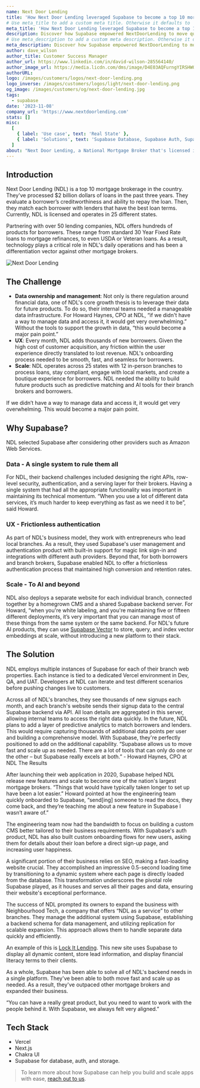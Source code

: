 ```yaml
---
name: Next Door Lending
title: 'How Next Door Lending leveraged Supabase to become a top 10 mortgage broker'
# Use meta_title to add a custom meta title. Otherwise it defaults to '{name} | Supabase Customer Stories':
meta_title: 'How Next Door Lending leveraged Supabase to become a top 10 mortgage broker'
description: Discover how Supabase empowered NextDoorLending to move quickly and scale as required, leading to their surpassing other mortgage brokers and expanding their business.
# Use meta_description to add a custom meta description. Otherwise it defaults to {description}:
meta_description: Discover how Supabase empowered NextDoorLending to move quickly and scale as required, leading to their surpassing other mortgage brokers and expanding their business.
author: dave_wilson
author_title: Customer Success Manager
author_url: https://www.linkedin.com/in/david-wilson-285564140/
author_image_url: https://media.licdn.com/dms/image/D4E03AQFurngYIRSHWQ/profile-displayphoto-shrink_200_200/0/1698406772235?e=1704931200&v=beta&t=Va55bBVbke2LzcEs5ReBOslLN_l3E8aqEeaQZv36sCA
authorURL:
logo: /images/customers/logos/next-door-lending.png
logo_inverse: /images/customers/logos/light/next-door-lending.png
og_image: /images/customers/og/next-door-lending.jpg
tags:
  - supabase
date: '2023-11-08'
company_url: 'https://www.nextdoorlending.com'
stats: []
misc:
  [
    { label: 'Use case', text: 'Real State' },
    { label: 'Solutions', text: 'Supabase Database, Supabase Auth, Supabase Storage' },
  ]
about: "Next Door Lending, a National Mortgage Broker that's licensed in 25 states, needed a solution that could support secure data management, a frictionless user experience, and future AI products."
---
```


## Introduction

Next Door Lending (NDL) is a top 10 mortgage brokerage in the country. They've processed $2 billion dollars of loans in the past three years. They evaluate a borrower’s creditworthiness and ability to repay the loan. Then, they match each borrower with lenders that have the best loan terms. Currently, NDL is licensed and operates in 25 different states.

Partnering with over 50 lending companies, NDL offers hundreds of products for borrowers. These range from standard 30 Year Fixed Rate loans to mortgage refinances, to even USDA or Veteran loans. As a result, technology plays a critical role in NDL's daily operations and has been a differentiation vector against other mortgage brokers.

![Next Door Lending](/images/customers/next-door-lending/next-door-lending-website.jpg)

## The Challenge

- **Data ownership and management**: Not only is there regulation around financial data, one of NDL's core growth thesis is to leverage their data for future products. To do so, their internal teams needed a manageable data infrastructure. For Howard Haynes, CPO at NDL, “if we didn't have a way to manage data and access it, it would get very overwhelming.” Without the tools to support the growth in data, “this would become a major pain point.”
- **UX**: Every month, NDL adds thousands of new borrowers. Given the high cost of customer acquisition, any friction within the user experience directly translated to lost revenue. NDL's onboarding process needed to be smooth, fast, and seamless for borrowers.
- **Scale**: NDL operates across 25 states with 12 in-person branches to process loans, stay compliant, engage with local markets, and create a boutique experience for borrowers. NDL needed the ability to build future products such as predictive matching and AI tools for their branch brokers and borrowers.

<Quote img="howard-haynes.webp" caption="Howard Haynes, CPO at Next Door Lending">
  If we didn’t have a way to manage data and access it, it would get very overwhelming. This would
  become a major pain point.
</Quote>

## Why Supabase?

NDL selected Supabase after considering other providers such as Amazon Web Services.

### Data - A single system to rule them all

For NDL, their backend challenges included designing the right APIs, row-level security, authentication, and a serving layer for their brokers. Having a single system that had all the appropriate functionality was important in maintaining its technical momentum. “When you use a lot of different data services, it’s much harder to keep everything as fast as we need it to be”, said Howard.

### UX - Frictionless authentication

As part of NDL's business model, they work with entrepreneurs who lead local branches. As a result, they used Supabase's user management and authentication product with built-in support for magic link sign-in and integrations with different auth providers. Beyond that, for both borrowers and branch brokers, Supabase enabled NDL to offer a frictionless authentication process that maintained high conversion and retention rates.

### Scale - To AI and beyond

NDL also deploys a separate website for each individual branch, connected together by a homegrown CMS and a shared Supabase backend server. For Howard, “when you're white labeling, and you're maintaining five or fifteen different deployments, it’s very important that you can manage most of these things from the same system or the same backend. For NDL's future AI products, they can use [Supabase Vector](https://supabase.com/vector) to store, query, and index vector embeddings at scale, without introducing a new platform to their stack.

## The Solution

NDL employs multiple instances of Supabase for each of their branch web properties. Each instance is tied to a dedicated Vercel environment in Dev, QA, and UAT. Developers at NDL can iterate and test different scenarios before pushing changes live to customers.

Across all of NDL's branches, they see thousands of new signups each month, and each branch's website sends their signup data to the central Supabase backend via API. All loan details are aggregated in this server, allowing internal teams to access the right data quickly.
In the future, NDL plans to add a layer of predictive analytics to match borrowers and lenders. This would require capturing thousands of additional data points per user and building a comprehensive model. With Supabase, they're perfectly positioned to add on the additional capability.
“Supabase allows us to move fast and scale up as needed. There are a lot of tools that can only do one or the other – but Supabase really excels at both.” - Howard Haynes, CPO at NDL
The Results

After launching their web application in 2020, Supabase helped NDL release new features and scale to become one of the nation's largest mortgage brokers. “Things that would have typically taken longer to set up have been a lot easier.” Howard pointed at how the engineering team quickly onboarded to Supabase, “send[ing] someone to read the docs, they come back, and they’re teaching me about a new feature in Supabase I wasn’t aware of.”

The engineering team now had the bandwidth to focus on building a custom CMS better tailored to their business requirements. With Supabase's auth product, NDL has also built custom onboarding flows for new users, asking them for details about their loan before a direct sign-up page, and increasing user happiness.

A significant portion of their business relies on SEO, making a fast-loading website crucial. They accomplished an impressive 0.5-second loading time by transitioning to a dynamic system where each page is directly loaded from the database. This transformation underscores the pivotal role Supabase played, as it houses and serves all their pages and data, ensuring their website's exceptional performance.

The success of NDL prompted its owners to expand the business with Neighbourhood Tech, a company that offers “NDL as a service” to other branches. They manage the additional system using Supabase, establishing a backend schema for data management, and utilizing replication for scalable expansion. This approach allows them to handle separate data quickly and efficiently.

An example of this is [Lock It Lending](https://www.lockitlending.com/). This new site uses Supabase to display all dynamic content, store lead information, and display financial literacy terms to their clients.

As a whole, Supabase has been able to solve all of NDL's backend needs in a single platform. They've been able to both move fast and scale up as needed. As a result, they've outpaced other mortgage brokers and expanded their business.

<Quote img="howard-haynes.webp" caption="Howard Haynes, CPO at Next Door Lending">
  “You can have a really great product, but you need to want to work with the people behind it. With
  Supabase, we always felt very aligned.”
</Quote>

## Tech Stack

- Vercel
- Next.js
- Chakra UI
- Supabase for database, auth, and storage.

> To learn more about how Supabase can help you build and scale apps with ease, [reach out to us](https://forms.supabase.com/enterprise).

